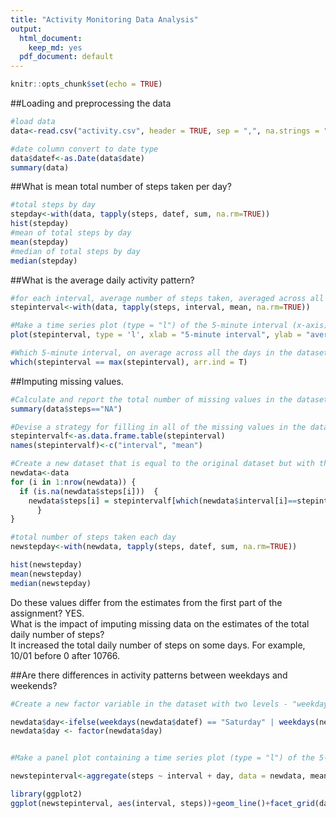 ---
title: "Activity Monitoring Data Analysis"
output:
  html_document: 
    keep_md: yes
  pdf_document: default
---

```{r setup, include=FALSE}
knitr::opts_chunk$set(echo = TRUE)
```

##Loading and preprocessing the data

```{r data}
#load data
data<-read.csv("activity.csv", header = TRUE, sep = ",", na.strings = "NA", stringsAsFactors = FALSE)

#date column convert to date type
data$datef<-as.Date(data$date)
summary(data)
```


##What is mean total number of steps taken per day?

```{r SUM}
#total steps by day
stepday<-with(data, tapply(steps, datef, sum, na.rm=TRUE))
hist(stepday)
#mean of total steps by day
mean(stepday)
#median of total steps by day
median(stepday)
```

##What is the average daily activity pattern?

```{r pattern}
#for each interval, average number of steps taken, averaged across all days 
stepinterval<-with(data, tapply(steps, interval, mean, na.rm=TRUE))

#Make a time series plot (type = "l") of the 5-minute interval (x-axis) and the average number of steps taken, averaged across all days (y-axis)
plot(stepinterval, type = 'l', xlab = "5-minute interval", ylab = "average number of steps taken")

#Which 5-minute interval, on average across all the days in the dataset, contains the maximum number of steps?
which(stepinterval == max(stepinterval), arr.ind = T)
```

##Imputing missing values. 

```{r imputing}
#Calculate and report the total number of missing values in the dataset (i.e. the total number of rows with NAs)
summary(data$steps=="NA")

#Devise a strategy for filling in all of the missing values in the dataset. The strategy to use the mean for that 5-minute interval.
stepintervalf<-as.data.frame.table(stepinterval)
names(stepintervalf)<-c("interval", "mean")

#Create a new dataset that is equal to the original dataset but with the missing data filled in.
newdata<-data
for (i in 1:nrow(newdata)) {
  if (is.na(newdata$steps[i]))  {
    newdata$steps[i] = stepintervalf[which(newdata$interval[i]==stepintervalf$interval), ]$mean
      }
}

#total number of steps taken each day 
newstepday<-with(newdata, tapply(steps, datef, sum, na.rm=TRUE))

hist(newstepday)
mean(newstepday)
median(newstepday)

```

Do these values differ from the estimates from the first part of the assignment?   YES.  
What is the impact of imputing missing data on the estimates of the total daily number of steps?  
It increased the total daily number of steps on some days. For example, 10/01 before 0 after 10766.


##Are there differences in activity patterns between weekdays and weekends?

```{r weekdayweekend_patterns}
#Create a new factor variable in the dataset with two levels - "weekday" and "weekend" indicating whether a given date is a weekday or weekend day.

newdata$day<-ifelse(weekdays(newdata$datef) == "Saturday" | weekdays(newdata$datef) == "Sunday", "Weekend", "Weekday")
newdata$day <- factor(newdata$day)


#Make a panel plot containing a time series plot (type = "l") of the 5-minute interval (x-axis) and the average number of steps taken, averaged across all weekday days or weekend days (y-axis). 

newstepinterval<-aggregate(steps ~ interval + day, data = newdata, mean)

library(ggplot2)
ggplot(newstepinterval, aes(interval, steps))+geom_line()+facet_grid(day~.) +xlab("5-minute interval")+ylab("average number of steps taken")

```


